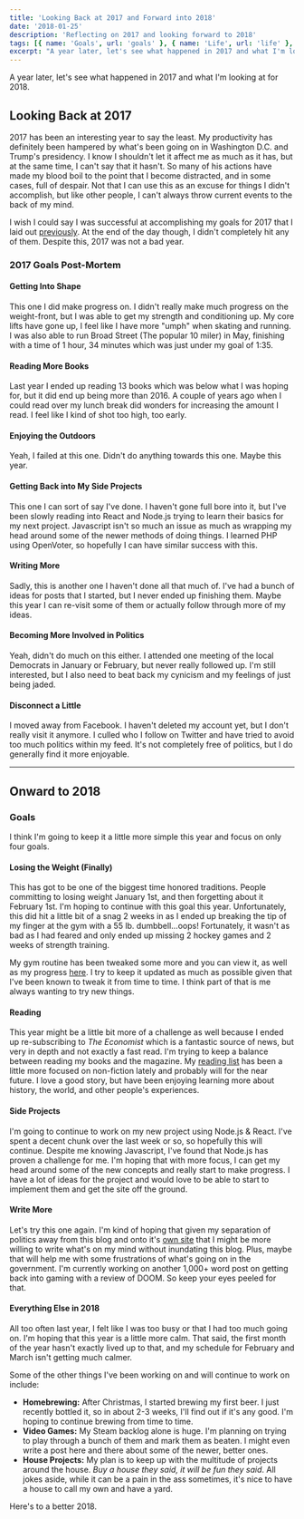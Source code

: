 ```yaml
---
title: 'Looking Back at 2017 and Forward into 2018'
date: '2018-01-25'
description: 'Reflecting on 2017 and looking forward to 2018'
tags: [{ name: 'Goals', url: 'goals' }, { name: 'Life', url: 'life' }, { name: 'Yearly Retrospective', url: 'yearly-retrospective' }]
excerpt: "A year later, let's see what happened in 2017 and what I'm looking at for 2018."
---
```


A year later, let's see what happened in 2017 and what I'm looking at for 2018.

## Looking Back at 2017

2017 has been an interesting year to say the least. My productivity has definitely been hampered by what's been going on in Washington D.C. and Trump's presidency. I know I shouldn't let it affect me as much as it has, but at the same time, I can't say that it hasn't. So many of his actions have made my blood boil to the point that I become distracted, and in some cases, full of despair. Not that I can use this as an excuse for things I didn't accomplish, but like other people, I can't always throw current events to the back of my mind.

I wish I could say I was successful at accomplishing my goals for 2017 that I laid out [previously](https://kpwags.com/life/2017/01/24/goals-for-2017.html). At the end of the day though, I didn't completely hit any of them. Despite this, 2017 was not a bad year.

### 2017 Goals Post-Mortem

#### Getting Into Shape

This one I did make progress on. I didn't really make much progress on the weight-front, but I was able to get my strength and conditioning up. My core lifts have gone up, I feel like I have more "umph" when skating and running. I was also able to run Broad Street (The popular 10 miler) in May, finishing with a time of 1 hour, 34 minutes which was just under my goal of 1:35.

#### Reading More Books

Last year I ended up reading 13 books which was below what I was hoping for, but it did end up being more than 2016. A couple of years ago when I could read over my lunch break did wonders for increasing the amount I read. I feel like I kind of shot too high, too early.

#### Enjoying the Outdoors

Yeah, I failed at this one. Didn't do anything towards this one. Maybe this year.

#### Getting Back into My Side Projects

This one I can sort of say I've done. I haven't gone full bore into it, but I've been slowly reading into React and Node.js trying to learn their basics for my next project. Javascript isn't so much an issue as much as wrapping my head around some of the newer methods of doing things. I learned PHP using OpenVoter, so hopefully I can have similar success with this.

#### Writing More

Sadly, this is another one I haven't done all that much of. I've had a bunch of ideas for posts that I started, but I never ended up finishing them. Maybe this year I can re-visit some of them or actually follow through more of my ideas.

#### Becoming More Involved in Politics

Yeah, didn't do much on this either. I attended one meeting of the local Democrats in January or February, but never really followed up. I'm still interested, but I also need to beat back my cynicism and my feelings of just being jaded.

#### Disconnect a Little

I moved away from Facebook. I haven't deleted my account yet, but I don't really visit it anymore. I culled who I follow on Twitter and have tried to avoid too much politics within my feed. It's not completely free of politics, but I do generally find it more enjoyable.

<hr />

## Onward to 2018

### Goals

I think I'm going to keep it a little more simple this year and focus on only four goals.

#### Losing the Weight (Finally)

This has got to be one of the biggest time honored traditions. People committing to losing weight January 1st, and then forgetting about it February 1st. I'm hoping to continue with this goal this year. Unfortunately, this did hit a little bit of a snag 2 weeks in as I ended up breaking the tip of my finger at the gym with a 55 lb. dumbbell...oops! Fortunately, it wasn't as bad as I had feared and only ended up missing 2 hockey games and 2 weeks of strength training.

My gym routine has been tweaked some more and you can view it, as well as my progress [here](https://kpwags.com/gym-routine/). I try to keep it updated as much as possible given that I've been known to tweak it from time to time. I think part of that is me always wanting to try new things.

#### Reading

This year might be a little bit more of a challenge as well because I ended up re-subscribing to _The Economist_ which is a fantastic source of news, but very in depth and not exactly a fast read. I'm trying to keep a balance between reading my books and the magazine. My [reading list](https://kpwags.com/reading-list/) has been a little more focused on non-fiction lately and probably will for the near future. I love a good story, but have been enjoying learning more about history, the world, and other people's experiences.

#### Side Projects

I'm going to continue to work on my new project using Node.js &amp; React. I've spent a decent chunk over the last week or so, so hopefully this will continue. Despite me knowing Javascript, I've found that Node.js has proven a challenge for me. I'm hoping that with more focus, I can get my head around some of the new concepts and really start to make progress. I have a lot of ideas for the project and would love to be able to start to implement them and get the site off the ground.

#### Write More

Let's try this one again. I'm kind of hoping that given my separation of politics away from this blog and onto it's [own site](https://politics.kpwags.com) that I might be more willing to write what's on my mind without inundating this blog. Plus, maybe that will help me with some frustrations of what's going on in the government. I'm currently working on another 1,000+ word post on getting back into gaming with a review of DOOM. So keep your eyes peeled for that.

#### Everything Else in 2018

All too often last year, I felt like I was too busy or that I had too much going on. I'm hoping that this year is a little more calm. That said, the first month of the year hasn't exactly lived up to that, and my schedule for February and March isn't getting much calmer.

Some of the other things I've been working on and will continue to work on include:

-   **Homebrewing:** After Christmas, I started brewing my first beer. I just recently bottled it, so in about 2-3 weeks, I'll find out if it's any good. I'm hoping to continue brewing from time to time.
-   **Video Games:** My Steam backlog alone is huge. I'm planning on trying to play through a bunch of them and mark them as beaten. I might even write a post here and there about some of the newer, better ones.
-   **House Projects:** My plan is to keep up with the multitude of projects around the house. _Buy a house they said, it will be fun they said_. All jokes aside, while it can be a pain in the ass sometimes, it's nice to have a house to call my own and have a yard.

Here's to a better 2018.
